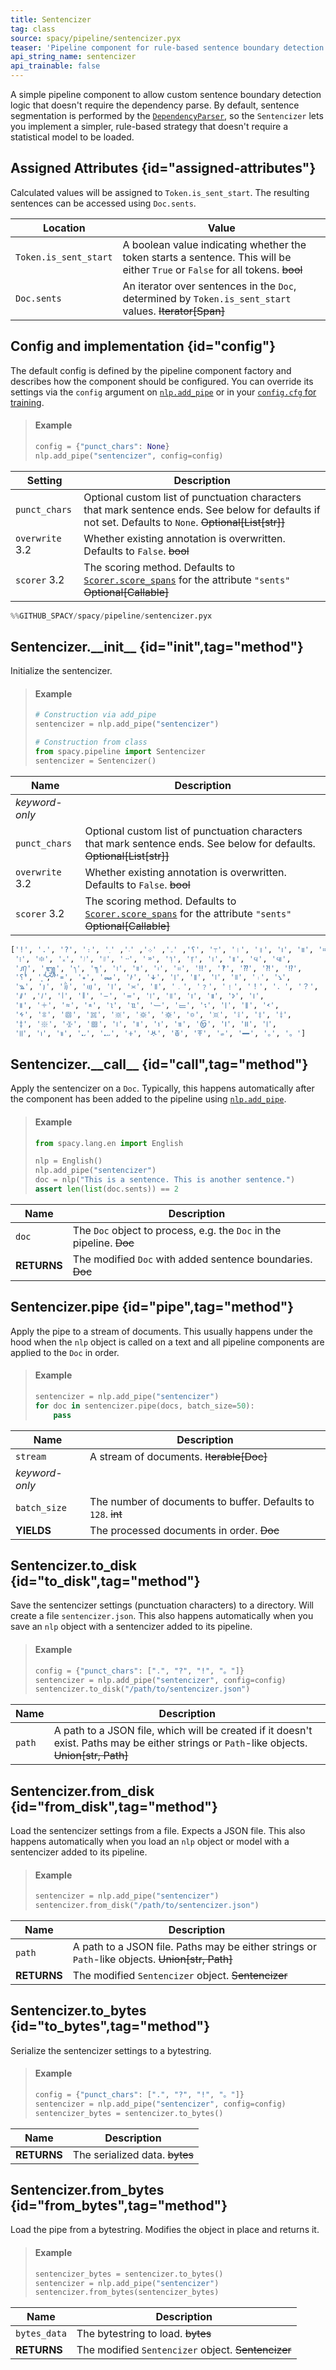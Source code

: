 ```yaml
---
title: Sentencizer
tag: class
source: spacy/pipeline/sentencizer.pyx
teaser: 'Pipeline component for rule-based sentence boundary detection'
api_string_name: sentencizer
api_trainable: false
---
```


A simple pipeline component to allow custom sentence boundary detection logic
that doesn't require the dependency parse. By default, sentence segmentation is
performed by the [`DependencyParser`](/api/dependencyparser), so the
`Sentencizer` lets you implement a simpler, rule-based strategy that doesn't
require a statistical model to be loaded.

## Assigned Attributes {id="assigned-attributes"}

Calculated values will be assigned to `Token.is_sent_start`. The resulting
sentences can be accessed using `Doc.sents`.

| Location              | Value                                                                                                                          |
| --------------------- | ------------------------------------------------------------------------------------------------------------------------------ |
| `Token.is_sent_start` | A boolean value indicating whether the token starts a sentence. This will be either `True` or `False` for all tokens. ~~bool~~ |
| `Doc.sents`           | An iterator over sentences in the `Doc`, determined by `Token.is_sent_start` values. ~~Iterator[Span]~~                        |

## Config and implementation {id="config"}

The default config is defined by the pipeline component factory and describes
how the component should be configured. You can override its settings via the
`config` argument on [`nlp.add_pipe`](/api/language#add_pipe) or in your
[`config.cfg` for training](/usage/training#config).

> #### Example
>
> ```python
> config = {"punct_chars": None}
> nlp.add_pipe("sentencizer", config=config)
> ```

| Setting                                  | Description                                                                                                                                            |
| ---------------------------------------- | ------------------------------------------------------------------------------------------------------------------------------------------------------ |
| `punct_chars`                            | Optional custom list of punctuation characters that mark sentence ends. See below for defaults if not set. Defaults to `None`. ~~Optional[List[str]]~~ |
| `overwrite` <Tag variant="new">3.2</Tag> | Whether existing annotation is overwritten. Defaults to `False`. ~~bool~~                                                                              |
| `scorer` <Tag variant="new">3.2</Tag>    | The scoring method. Defaults to [`Scorer.score_spans`](/api/scorer#score_spans) for the attribute `"sents"` ~~Optional[Callable]~~                     |

```python
%%GITHUB_SPACY/spacy/pipeline/sentencizer.pyx
```

## Sentencizer.\_\_init\_\_ {id="init",tag="method"}

Initialize the sentencizer.

> #### Example
>
> ```python
> # Construction via add_pipe
> sentencizer = nlp.add_pipe("sentencizer")
>
> # Construction from class
> from spacy.pipeline import Sentencizer
> sentencizer = Sentencizer()
> ```

| Name                                     | Description                                                                                                                        |
| ---------------------------------------- | ---------------------------------------------------------------------------------------------------------------------------------- |
| _keyword-only_                           |                                                                                                                                    |
| `punct_chars`                            | Optional custom list of punctuation characters that mark sentence ends. See below for defaults. ~~Optional[List[str]]~~            |
| `overwrite` <Tag variant="new">3.2</Tag> | Whether existing annotation is overwritten. Defaults to `False`. ~~bool~~                                                          |
| `scorer` <Tag variant="new">3.2</Tag>    | The scoring method. Defaults to [`Scorer.score_spans`](/api/scorer#score_spans) for the attribute `"sents"` ~~Optional[Callable]~~ |

```python {title="punct_chars defaults"}
['!', '.', '?', '։', '؟', '۔', '܀', '܁', '܂', '߹', '।', '॥', '၊', '။', '።',
 '፧', '፨', '᙮', '᜵', '᜶', '᠃', '᠉', '᥄', '᥅', '᪨', '᪩', '᪪', '᪫',
 '᭚', '᭛', '᭞', '᭟', '᰻', '᰼', '᱾', '᱿', '‼', '‽', '⁇', '⁈', '⁉',
 '⸮', '⸼', '꓿', '꘎', '꘏', '꛳', '꛷', '꡶', '꡷', '꣎', '꣏', '꤯', '꧈',
 '꧉', '꩝', '꩞', '꩟', '꫰', '꫱', '꯫', '﹒', '﹖', '﹗', '！', '．', '？',
 '𐩖', '𐩗', '𑁇', '𑁈', '𑂾', '𑂿', '𑃀', '𑃁', '𑅁', '𑅂', '𑅃', '𑇅',
 '𑇆', '𑇍', '𑇞', '𑇟', '𑈸', '𑈹', '𑈻', '𑈼', '𑊩', '𑑋', '𑑌', '𑗂',
 '𑗃', '𑗉', '𑗊', '𑗋', '𑗌', '𑗍', '𑗎', '𑗏', '𑗐', '𑗑', '𑗒', '𑗓',
 '𑗔', '𑗕', '𑗖', '𑗗', '𑙁', '𑙂', '𑜼', '𑜽', '𑜾', '𑩂', '𑩃', '𑪛',
 '𑪜', '𑱁', '𑱂', '𖩮', '𖩯', '𖫵', '𖬷', '𖬸', '𖭄', '𛲟', '𝪈', '｡', '。']
```

## Sentencizer.\_\_call\_\_ {id="call",tag="method"}

Apply the sentencizer on a `Doc`. Typically, this happens automatically after
the component has been added to the pipeline using
[`nlp.add_pipe`](/api/language#add_pipe).

> #### Example
>
> ```python
> from spacy.lang.en import English
>
> nlp = English()
> nlp.add_pipe("sentencizer")
> doc = nlp("This is a sentence. This is another sentence.")
> assert len(list(doc.sents)) == 2
> ```

| Name        | Description                                                          |
| ----------- | -------------------------------------------------------------------- |
| `doc`       | The `Doc` object to process, e.g. the `Doc` in the pipeline. ~~Doc~~ |
| **RETURNS** | The modified `Doc` with added sentence boundaries. ~~Doc~~           |

## Sentencizer.pipe {id="pipe",tag="method"}

Apply the pipe to a stream of documents. This usually happens under the hood
when the `nlp` object is called on a text and all pipeline components are
applied to the `Doc` in order.

> #### Example
>
> ```python
> sentencizer = nlp.add_pipe("sentencizer")
> for doc in sentencizer.pipe(docs, batch_size=50):
>     pass
> ```

| Name           | Description                                                   |
| -------------- | ------------------------------------------------------------- |
| `stream`       | A stream of documents. ~~Iterable[Doc]~~                      |
| _keyword-only_ |                                                               |
| `batch_size`   | The number of documents to buffer. Defaults to `128`. ~~int~~ |
| **YIELDS**     | The processed documents in order. ~~Doc~~                     |

## Sentencizer.to_disk {id="to_disk",tag="method"}

Save the sentencizer settings (punctuation characters) to a directory. Will
create a file `sentencizer.json`. This also happens automatically when you save
an `nlp` object with a sentencizer added to its pipeline.

> #### Example
>
> ```python
> config = {"punct_chars": [".", "?", "!", "。"]}
> sentencizer = nlp.add_pipe("sentencizer", config=config)
> sentencizer.to_disk("/path/to/sentencizer.json")
> ```

| Name   | Description                                                                                                                                |
| ------ | ------------------------------------------------------------------------------------------------------------------------------------------ |
| `path` | A path to a JSON file, which will be created if it doesn't exist. Paths may be either strings or `Path`-like objects. ~~Union[str, Path]~~ |

## Sentencizer.from_disk {id="from_disk",tag="method"}

Load the sentencizer settings from a file. Expects a JSON file. This also
happens automatically when you load an `nlp` object or model with a sentencizer
added to its pipeline.

> #### Example
>
> ```python
> sentencizer = nlp.add_pipe("sentencizer")
> sentencizer.from_disk("/path/to/sentencizer.json")
> ```

| Name        | Description                                                                                     |
| ----------- | ----------------------------------------------------------------------------------------------- |
| `path`      | A path to a JSON file. Paths may be either strings or `Path`-like objects. ~~Union[str, Path]~~ |
| **RETURNS** | The modified `Sentencizer` object. ~~Sentencizer~~                                              |

## Sentencizer.to_bytes {id="to_bytes",tag="method"}

Serialize the sentencizer settings to a bytestring.

> #### Example
>
> ```python
> config = {"punct_chars": [".", "?", "!", "。"]}
> sentencizer = nlp.add_pipe("sentencizer", config=config)
> sentencizer_bytes = sentencizer.to_bytes()
> ```

| Name        | Description                    |
| ----------- | ------------------------------ |
| **RETURNS** | The serialized data. ~~bytes~~ |

## Sentencizer.from_bytes {id="from_bytes",tag="method"}

Load the pipe from a bytestring. Modifies the object in place and returns it.

> #### Example
>
> ```python
> sentencizer_bytes = sentencizer.to_bytes()
> sentencizer = nlp.add_pipe("sentencizer")
> sentencizer.from_bytes(sentencizer_bytes)
> ```

| Name         | Description                                        |
| ------------ | -------------------------------------------------- |
| `bytes_data` | The bytestring to load. ~~bytes~~                  |
| **RETURNS**  | The modified `Sentencizer` object. ~~Sentencizer~~ |
